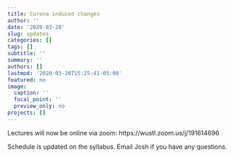 ```yaml
---
title: Corona induced changes
author: ''
date: '2020-03-20'
slug: updates
categories: []
tags: []
subtitle: ''
summary: ''
authors: []
lastmod: '2020-03-20T15:25:41-05:00'
featured: no
image:
  caption: ''
  focal_point: ''
  preview_only: no
projects: []
---
```


Lectures will now be online via zoom: https://wustl.zoom.us/j/191614696

Schedule is updated on the syllabus. Email Josh if you have any questions. 